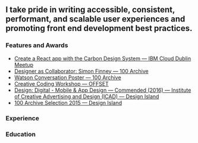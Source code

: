 ## I take pride in writing accessible, consistent, performant, and scalable user experiences and promoting front end development best practices.

<!-- I take pride in writing accessible, consistent, performant, and scalable **user experiences** and promoting **front end development** best practices.

If you'd like a better understanding of my experience or the services I can provide, check out [a selection of work](/work), [LinkedIn](https://www.linkedin.com/in/simonfinney), [GitHub](https://github.com/simonfinney), or [drop me an email](mailto:simonjfinney@gmail.com). -->

<!-- ## Services

<ul class="services">
  <li>Front end</li>
  <li>Performance</li>
  <li>Accessibility</li>
  <li>User experience</li>
  <li>Build optimisation</li>
  <li>Agile practices</li>
  <li>Responsive design</li>
</ul>

A selection of my current technology preference for projects:

<ul class="services">
  <li>HTML</li>
  <li>CSS (Sass)</li>
  <li>JavaScript (ES.Next)</li>
  <li>Node.js</li>
  <li>React</li>
  <li>JAMstack</li>
  <li>GraphQL</li>
</ul> -->

### Features and Awards

- [Create a React app with the Carbon Design System — IBM Cloud Dublin Meetup](https://www.meetup.com/IBM-Cloud-Dublin/events/265188966/)
- [Designer as Collaborator: Simon Finney — 100 Archive](http://www.100archive.com/article/simon-finney/)
- [Watson Conversation Poster — 100 Archive](http://www.100archive.com/project/conversation)
- [Creative Coding Workshop — OFFSET](https://www.iloveoffset.com/offsite-dublin-2017/ibm-creative-coding/)
- [Design: Digital - Mobile & App Design — Commended (2016) — Institute of Creative Advertising and Design (ICAD) — Design Island](https://www.icad.ie/award/design-island/)
- [100 Archive Selection 2015 — Design Island](http://www.100archive.com/project/design-island/)

### Experience

### Education
